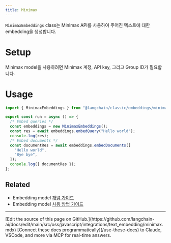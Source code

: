 ```yaml
---
title: Minimax
---
```


`MinimaxEmbeddings` class는 Minimax API를 사용하여 주어진 텍스트에 대한 embedding을 생성합니다.

# Setup

Minimax model을 사용하려면 Minimax 계정, API key, 그리고 Group ID가 필요합니다.

# Usage

```typescript
import { MinimaxEmbeddings } from "@langchain/classic/embeddings/minimax";

export const run = async () => {
  /* Embed queries */
  const embeddings = new MinimaxEmbeddings();
  const res = await embeddings.embedQuery("Hello world");
  console.log(res);
  /* Embed documents */
  const documentRes = await embeddings.embedDocuments([
    "Hello world",
    "Bye bye",
  ]);
  console.log({ documentRes });
};
```

## Related

- Embedding model [개념 가이드](/oss/javascript/integrations/text_embedding)
- Embedding model [사용 방법 가이드](/oss/javascript/integrations/text_embedding)

---

<Callout icon="pen-to-square" iconType="regular">
    [Edit the source of this page on GitHub.](https://github.com/langchain-ai/docs/edit/main/src/oss/javascript/integrations/text_embedding/minimax.mdx)
</Callout>
<Tip icon="terminal" iconType="regular">
    [Connect these docs programmatically](/use-these-docs) to Claude, VSCode, and more via MCP for    real-time answers.
</Tip>
